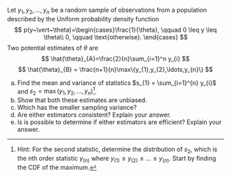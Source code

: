 Let $y_{1},y_{2},\ldots,y_{n}$ be a random sample of observations from a population described by the Uniform probability density function
$$
        p(y~\vert~\theta)=\begin{cases}\frac{1}{\theta}, \qquad 0 \leq y \leq \theta\\
        0, \qquad \text{otherwise}. \end{cases}
$$
Two potential estimates of $\theta$ are 
$$
\hat{\theta}_{A}=\frac{2}{n}\sum_{i=1}^n y_{i}
$$
$$
\hat{\theta}_{B} = \frac{n+1}{n}\max\{y_{1},y_{2},\ldots,y_{n}\}
$$

(a) Find the mean and variance of statistics $s_{1} = \sum_{i=1}^{n} y_{i}$ and $s_{2} = \max(y_{1},y_{2},\ldots,y_{n})$^[Hint: For the second statistic, determine the distribution of $s_{2}$, which is the $n$th order statistic $y_{(n)}$ where $y_{(1)} \leq y_{(2)}\leq \ldots \leq y_{(n)}$. Start by finding the CDF of the maximum.].
(b) Show that both these estimates are unbiased. 
(c) Which has the smaller sampling variance?
(d) Are either estimators consistent? Explain your answer.
(e) Is is possible to determine if either estimators are efficient? Explain your answer.
    